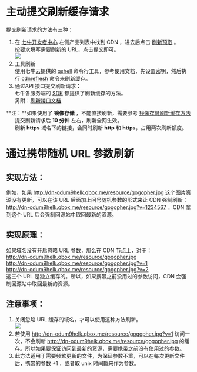 # 主动提交刷新缓存请求
提交刷新请求的方法有三种：

1. 在 [七牛开发者中心](https://portal.qiniu.com) 左侧产品列表中找到 CDN ，进去后点击 [刷新预取](https://portal.qiniu.com/domain/refresh) 。  
按要求填写需要刷新的  URL，点击提交即可。  
![](https://dn-odum9helk.qbox.me/FrkJDjRPNk5NS09XJxM2Z7BixBI-)
2. 工具刷新  
使用七牛云提供的 [qshell](/kodo/tools/1302) 命令行工具，参考使用文档，先设置密钥，然后执行  [cdnrefresh](https://github.com/qiniu/qshell/blob/master/docs/cdnrefresh.md) 命令来刷新缓存。
3. 通过API 接口提交刷新请求：  
七牛各服务端的 [SDK](https://developer.qiniu.com/sdk#official-sdk) 都提供了刷新缓存的方法。  
另附：[刷新接口文档](https://developer.qiniu.com/fusion/api/1229/cache-refresh)  

**注：**如果使用了 **镜像存储** ，不能直接刷新，需要参考 [镜像存储刷新缓存方法](/fusion/kb/4215)  
&nbsp;&nbsp;&nbsp;&nbsp;&nbsp;&nbsp;提交刷新请求后 **10 分钟** 左右，刷新全网生效。  
&nbsp;&nbsp;&nbsp;&nbsp;&nbsp;&nbsp;刷新 **https** 域名下的链接，会同时刷新 **http** 和 **https**，占用两次刷新额度。

# 通过携带随机 URL 参数刷新  
## 实现方法：  
例如，如果 http://dn-odum9helk.qbox.me/resource/gogopher.jpg 这个图片资源没有更新，可以在该 URL 后面加上问号随机参数的形式来让 CDN 强制刷新：http://dn-odum9helk.qbox.me/resource/gogopher.jpg?v=1234567 ，CDN 拿到这个 URL 后会强制回源站中取回最新的资源。  
## 实现原理：  
如果域名没有开启忽略 URL 参数，那么在 CDN 节点上，对于：  
http://dn-odum9helk.qbox.me/resource/gogopher.jpg  
http://dn-odum9helk.qbox.me/resource/gogopher.jpg?v=1  
http://dn-odum9helk.qbox.me/resource/gogopher.jpg?v=2  
这三个 URL 是独立缓存的。所以，如果携带之前没用过的参数访问，CDN 会强制回源站中取回最新的资源。  
## 注意事项：  
1. 关闭忽略 URL 缓存的域名，才可以使用这种方法刷新。  
![](https://dn-odum9helk.qbox.me/FrxsUkwOt1hqHl6ztT7GNFN_9NS3)
2. 若使用 http://dn-odum9helk.qbox.me/resource/gogopher.jpg?v=1 访问一次，不会刷新 http://dn-odum9helk.qbox.me/resource/gogopher.jpg 的缓存。所以如果要保证访问到最新的资源，需要携带之前没有使用过的参数。  
3. 此方法适用于需要频繁更新的文件，为保证参数不重，可以在每次更新文件后，携带的参数 +1 ，或者取 unix 时间戳来作为参数。
